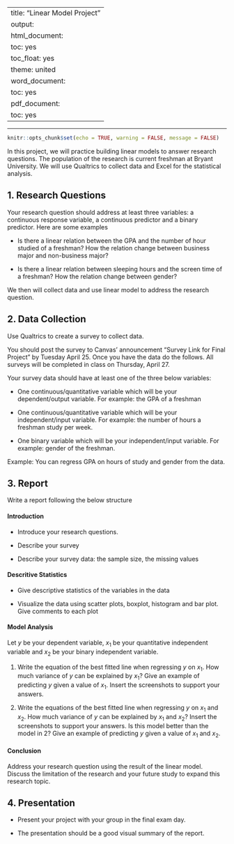 
---
title: "Linear Model Project"
output:
  html_document:
    toc: yes
    toc_float: yes
    theme: united
  word_document:
    toc: yes
  pdf_document:
    toc: yes
---

---

```r
knitr::opts_chunk$set(echo = TRUE, warning = FALSE, message = FALSE)
```

In this project, we will practice building linear models to answer research questions. The population of the research is current freshman at Bryant University.  We will use Qualtrics to collect data and Excel for the statistical analysis. 

## 1. Research Questions

Your research question should address at least three variables: a continuous response variable, a continuous predictor and a binary predictor. Here are some examples

- Is there a linear relation between the GPA and the number of hour studied of a freshman?  How the relation change between business major and non-business major?

- Is there a linear relation between sleeping hours and the screen time of a freshman?  How the relation change between gender?

We then will collect data and use linear model to address the research question. 

## 2. Data Collection

Use Qualtrics to create a survey to collect data. 

You should post the survey to Canvas' announcement "Survey Link for Final Project" by Tuesday April 25. Once you have the data do the follows. All surveys will be completed in class on Thursday, April 27. 

Your survey data should have at least one of the three below variables: 

- One continuous/quantitative variable which will be your dependent/output variable. For example: the GPA of a freshman

- One continuous/quantitative variable which will be your independent/input variable. For example: the number of hours a freshman study per week.  

- One binary variable which will be your independent/input variable. For example: gender of the freshman.

Example: You can regress GPA on hours of study and gender from the data.

## 3. Report

Write a report following the below structure

#### Introduction

- Introduce your research questions.  

- Describe your survey

- Describe your survey data: the sample size, the missing values

#### Descritive Statistics

- Give descriptive statistics of the variables in the data

- Visualize the data using scatter plots, boxplot, histogram and bar plot.  Give comments to each plot

#### Model Analysis

Let $y$ be your dependent variable, $x_1$ be your quantitative independent variable and $x_2$ be your binary independent variable. 

1. Write the equation of the best fitted line when regressing $y$ on $x_1$. How much variance of $y$ can be explained by $x_1$?  Give an example of predicting $y$ given a value of $x_1$. Insert the screenshots to support your answers.

2. Write the equations of the best fitted line when regressing $y$ on $x_1$ and $x_2$. How much variance of $y$ can be explained by $x_1$ and $x_2$? Insert the screenshots to support your answers. Is this model better than the model in 2?  Give an example of predicting $y$ given a value of $x_1$ and $x_2$. 

#### Conclusion

Address your research question using the result of the linear model.  Discuss the limitation of the research and your future study to expand this research topic. 


## 4. Presentation

- Present your project with your group in the final exam day. 

- The presentation should be a good visual summary of the report. 

